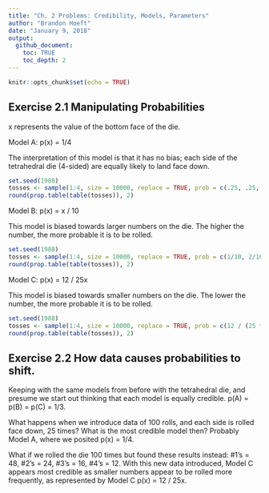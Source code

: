 ```yaml
---
title: "Ch. 2 Problems: Credibility, Models, Parameters"
author: "Brandon Hoeft"
date: "January 9, 2018"
output:
  github_document:
    toc: TRUE
    toc_depth: 2
---
```



```r
knitr::opts_chunk$set(echo = TRUE)
```

## Exercise 2.1 Manipulating Probabilities

x represents the value of the bottom face of the die.

Model A: p(x) = 1/4

The interpretation of this model is that it has no bias; each side of the tetrahedral die (4-sided) are equally likely to land face down. 

``` r
set.seed(1988)
tosses <- sample(1:4, size = 10000, replace = TRUE, prob = c(.25, .25, .25, .25)) 
round(prop.table(table(tosses)), 2)
```

Model B: p(x) = x / 10

This model is biased towards larger numbers on the die. The higher the number, the more probable it is to be rolled.

``` r
set.seed(1988)
tosses <- sample(1:4, size = 10000, replace = TRUE, prob = c(1/10, 2/10, 3/10, 4/10)) 
round(prop.table(table(tosses)), 2)
```

Model C: p(x) = 12 / 25x

This model is biased towards smaller numbers on the die. The lower the number, the more probable it is to be rolled.

``` r
set.seed(1988)
tosses <- sample(1:4, size = 10000, replace = TRUE, prob = c(12 / (25 * 1:4))) 
round(prop.table(table(tosses)), 2)
```


## Exercise 2.2 How data causes probabilities to shift.

Keeping with the same models from before with the tetrahedral die, and presume we start out thinking that each model is equally credible. p(A) = p(B) = p(C) = 1/3.

What happens when we introduce data of 100 rolls, and each side is rolled face down, 25 times? What is the most credible model then? Probably Model A, where we posited p(x) = 1/4.

What if we rolled the die 100 times but found these results instead: #1's = 48, #2's = 24, #3's = 16, #4's = 12. With this new data introduced, Model C appears most credible as smaller numbers appear to be rolled more frequently, as represented by Model C p(x) = 12 / 25x.

